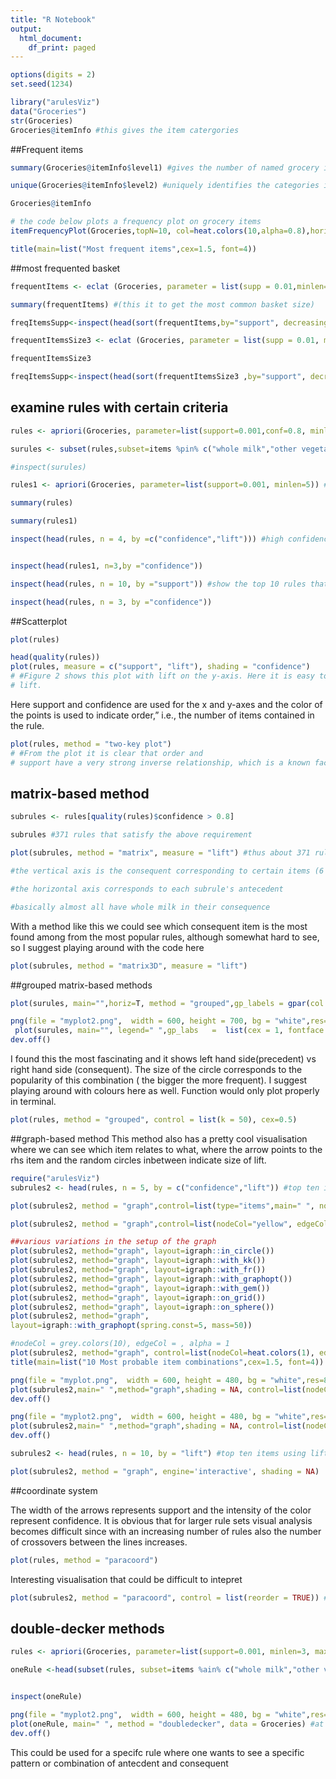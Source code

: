 ```yaml
---
title: "R Notebook"
output:
  html_document:
    df_print: paged
---
```



```r
options(digits = 2)
set.seed(1234)
```

```r
library("arulesViz")
data("Groceries")
str(Groceries)
Groceries@itemInfo #this gives the item catergories 
```
##Frequent items

```r
summary(Groceries@itemInfo$level1) #gives the number of named grocery items are in a specific category

unique(Groceries@itemInfo$level2) #uniquely identifies the categories in the data
```
```r
Groceries@itemInfo
```


```r
# the code below plots a frequency plot on grocery items
itemFrequencyPlot(Groceries,topN=10, col=heat.colors(10,alpha=0.8),horiz=T,type="absolute",cex.names = 1.2,xlab = list("Item frequency", cex=1.2))

title(main=list("Most frequent items",cex=1.5, font=4)) 
```

##most frequented basket 


```r
frequentItems <- eclat (Groceries, parameter = list(supp = 0.01,minlen=3)) #itemsets that appear one percent of the time (at least 98 times of size 3 items and above)

summary(frequentItems) #(this it to get the most common basket size)

freqItemsSupp<-inspect(head(sort(frequentItems,by="support", decreasing = T))) 
```


```r
frequentItemsSize3 <- eclat (Groceries, parameter = list(supp = 0.01, minlen=3 , maxlen=3 )) #find the most common basket with size 3 items (since the top 5 basket sizes only had 3 items)

frequentItemsSize3 

freqItemsSupp<-inspect(head(sort(frequentItemsSize3 ,by="support", decreasing = T)))
```



## examine rules with certain criteria

```r
rules <- apriori(Groceries, parameter=list(support=0.001,conf=0.8, minlen=2, maxlen=16)) #frequency of occurrence at least 1 in 1000, and with 80% confidence - the combination of items should be found together at least 80% of the time 

surules <- subset(rules,subset=items %pin% c("whole milk","other vegetables","soda", "yogurt", "rolls/buns")) #frequency of occurrence at least 1 in 1000 and will be used for the grouped data graph - these rules should include the mentioned grocery items 

#inspect(surules)

rules1 <- apriori(Groceries, parameter=list(support=0.001, minlen=5)) #output itemsets that appear atleast 1 percent of the time and at least have 5 items 

```


```r
summary(rules)

summary(rules1)
```

```r
inspect(head(rules, n = 4, by =c("confidence","lift"))) #high confidence and lift to show the most probable item combinations


inspect(head(rules1, n=3,by ="confidence"))
```

```r
inspect(head(rules, n = 10, by ="support")) #show the top 10 rules that satisfied the previous requirements and sort by their support (probability of finding the combination)
```
```r
inspect(head(rules, n = 3, by ="confidence"))
```



##Scatterplot
```r
plot(rules)
```

```r
head(quality(rules))
plot(rules, measure = c("support", "lift"), shading = "confidence")
# #Figure 2 shows this plot with lift on the y-axis. Here it is easy to identify all rules with high
# lift.

```

Here support and confidence are used for the x and y-axes and the color of the
points is used to indicate order," i.e., the number of items contained in the rule.
```r
plot(rules, method = "two-key plot") 
# #From the plot it is clear that order and
# support have a very strong inverse relationship, which is a known fact for association rules
```



##  matrix-based method 
```r
subrules <- rules[quality(rules)$confidence > 0.8]

subrules #371 rules that satisfy the above requirement

plot(subrules, method = "matrix", measure = "lift") #thus about 371 rules represented 

#the vertical axis is the consequent corresponding to certain items (6 itemsets)

#the horizontal axis corresponds to each subrule's antecedent 

#basically almost all have whole milk in their consequence 


```

With a method like this we could see which consequent item is the most found among from the most popular rules, although somewhat hard to see, so I suggest playing around with the code here

```r
plot(subrules, method = "matrix3D", measure = "lift")
```


##grouped matrix-based methods
```r
plot(surules, main="",horiz=T, method = "grouped",gp_labels = gpar(col = "red", cex=0.8, fontface="italic"), control = list(k = 10,rhs_max=3,col=heat.colors(4))) #can extract it better in terminal  - look for line 63 that specifies what surules is 

png(file = "myplot2.png",  width = 600, height = 700, bg = "white",res=96)
 plot(surules, main="", legend=" ",gp_labs	 =  list(cex = 1, fontface = "bold", font = c(bold = 2)),  method = "grouped",gp_labels = gpar(col = "grey1", cex=0.7, fontface="italic"), control = list(k = 5,rhs_max=10,col=heat.colors(1)))
dev.off()
```


I found this the most fascinating and it shows left hand side(precedent) vs right hand side (consequent). The size of the circle corresponds to the popularity of this combination ( the bigger the more frequent). I suggest playing around with colours here as well. Function would only plot properly in terminal.
```r
plot(rules, method = "grouped", control = list(k = 50), cex=0.5)
```


##graph-based method 
This method also has a pretty cool visualisation where we can see which item relates to what, where the arrow points to the rhs item and the random circles inbetween indicate size of lift. 
```r

require("arulesViz")
subrules2 <- head(rules, n = 5, by = c("confidence","lift")) #top ten items using lift

plot(subrules2, method = "graph",control=list(type="items",main=" ", nodeCol="yellow", edgeCol="blue", engine = "interactive", shading = NA))

plot(subrules2, method = "graph",control=list(nodeCol="yellow", edgeCol="blue", type="items", layout=igraph::with_kk()))

```

```r

##various variations in the setup of the graph
plot(subrules2, method="graph", layout=igraph::in_circle())
plot(subrules2, method="graph", layout=igraph::with_kk())
plot(subrules2, method="graph", layout=igraph::with_fr())
plot(subrules2, method="graph", layout=igraph::with_graphopt())
plot(subrules2, method="graph", layout=igraph::with_gem())
plot(subrules2, method="graph", layout=igraph::on_grid())
plot(subrules2, method="graph", layout=igraph::on_sphere())
plot(subrules2, method="graph",
layout=igraph::with_graphopt(spring.const=5, mass=50))

#nodeCol = grey.colors(10), edgeCol = , alpha = 1
plot(subrules2, method="graph", control=list(nodeCol=heat.colors(1), edgeCol="orange2",layout=igraph::with_dh(maxiter=1250)))
title(main=list("10 Most probable item combinations",cex=1.5, font=4))
```


```r
png(file = "myplot.png",  width = 600, height = 480, bg = "white",res=80)
plot(subrules2,main=" ",method="graph",shading = NA, control=list(nodeCol=heat.colors(1), edgeCol="orange2",layout=igraph::with_dh(maxiter=1250),cex=1.2)) #printing of the graph plot
dev.off()
```

```r
png(file = "myplot2.png",  width = 600, height = 480, bg = "white",res=80)
plot(subrules2,main=" ",method="graph",shading = NA, control=list(nodeCol=heat.colors(1), edgeCol="orange2",layout=igraph::in_circle(),cex=1.2))
dev.off()
```


```r

subrules2 <- head(rules, n = 10, by = "lift") #top ten items using lift

plot(subrules2, method = "graph", engine='interactive', shading = NA) 

```



##coordinate system 

The width of the arrows represents support and the intensity of the color represent confidence. It is obvious that for larger rule sets visual analysis becomes difficult since with an increasing number of rules also the number of crossovers between the lines increases.
```r
plot(rules, method = "paracoord")
```

Interesting visualisation that could be difficult to intepret  
```r
plot(subrules2, method = "paracoord", control = list(reorder = TRUE)) #reorder the set such that there are less crossovers

```

## double-decker methods 

```r

rules <- apriori(Groceries, parameter=list(support=0.001, minlen=3, maxlen=5))

oneRule <-head(subset(rules, subset=items %ain% c("whole milk","other vegetables","root vegetables")), n=1, by=c("confidence","lift"))


inspect(oneRule)

png(file = "myplot2.png",  width = 600, height = 480, bg = "white",res=80)
plot(oneRule, main=" ", method = "doubledecker", data = Groceries) #at the bottom of graph we have the antecedent items in the rule while on the right side we have the consequent items
dev.off()

```

This could be used for a specifc rule where one wants to see a specific pattern or combination of antecdent and consequent 


